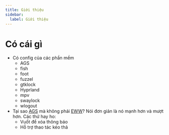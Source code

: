 ```yaml
---
title: Giới thiệu
sidebar:
  label: Giới thiệu
---
```


# Có cái gì

- Có config của các phần mềm
  - AGS
  - fish
  - foot
  - fuzzel
  - gtklock
  - Hyprland
  - mpv
  - swaylock
  - wlogout
- Tại sao [AGS](https://github.com/Aylur/ags/) mà không phải [EWW](https://github.com/elkowar/eww)? Nói đơn giản là nó mạnh hơn và mượt hơn. Các thứ hay ho:
  - Vuốt để xóa thông báo
  - Hỗ trợ thao tác kéo thả

